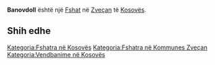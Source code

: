 {{Fshat në Kosovës
 | Emri                = Banovdoll
| sqi_D_name = Banovdoll
| sqi_D_FULL_NAME_RO = Banovdoll
| sqi_D_FULL_NAME_ND_RO = Banovdoll
| sqi_D_SORT_NAME_RG = BANOVDOLL
| sqi_D_FULL_NAME_RG = Banovdoll
| sqi_D_FULL_NAME_ND_RG = Banovdoll
| sqi_V_name = Banovdë
| sqi_V_FULL_NAME_RO = Banovdë Banovdo
| sqi_V_FULL_NAME_ND_RO = Banovde Banovdo
| sqi_V_SORT_NAME_RG = BANOVDE BANOVDO
| sqi_V_FULL_NAME_RG = Banovdë Banovdo
| sqi_V_FULL_NAME_ND_RG = Banovde Banovdo
| srp_N_name = Banov Do
| srp_N_FULL_NAME_RO = Banov Do
| srp_N_FULL_NAME_ND_RO = Banov Do
| srp_N_SORT_NAME_RG = BANOVDO
| srp_N_FULL_NAME_RG = Banov Do
| srp_N_FULL_NAME_ND_RG = Banov Do

 | Emri (Rasa dhanore) = 
 | Figura              = 
 | Shteti              = Kosovo
 | Komuna              = Zveçan
 | Kodi postar         = 
 | Sipërfaqja          = 

 | Popullsia           = 

 | Regj. i popullsisë  = 
 | Dend. e popullsisë  = 
 | Faqja zyrtare       = 
 <!--- Koordinatat ----> 
 | Gjerësia            = 42.937222
 | Gjatësia            = 20.788889
 | Lartësia            = 
}}
'''Banovdoll''' është një [[Fshat]] në [[Zveçan]] të [[Kosovës]].

<!-- == Gjeografia == -->
<!-- == Historia == -->
<!-- == Demografia == -->
== Shih edhe ==
{{Komuna Zveçan}}
{{Kosovo-Administrata-Cung}}

[[Kategoria:Fshatra në Kosovës]]
[[Kategoria:Fshatra në Kommunes Zveçan]]
[[Kategoria:Vendbanime në Kosovës]]